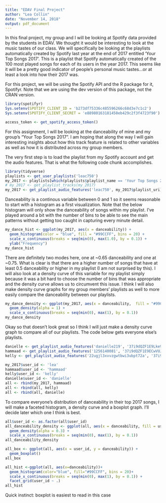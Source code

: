 ```yaml
---
title: "EDAV Final Project"
author: "Lea Collin"
date: "November 14, 2018"
output: pdf_document
---
```


In this final project, my group and I will be looking at Spotify data provided by the students in EDAV. We thought it would be interesting to look at the music tastes of our class. We will specifically be looking at the playlists automatically created by Spotify last year at the end of 2017 entitled 'Your Top Songs 2017'. This is a playlist that Spotify automatically created of the 100 most played songs for each of its users in the year 2017. This seems like it will be a pretty good indicator of people's personal music tastes...or at least a look into how their 2017 was. 

For this project, we will be using the Spotify API and the R package for it, Spotifyr. Note that we are using the dev version of this package, not the CRAN version. 

```r
library(spotifyr)
Sys.setenv(SPOTIFY_CLIENT_ID = 'b273df75336c485596266c68d3e7c1c2')
Sys.setenv(SPOTIFY_CLIENT_SECRET = 'e88980163181450eb429c2f3f4723f90')

access_token <- get_spotify_access_token()
```

For this assignment, I will be looking at the danceability of mine and my group's "Your Top Songs 2017". I am hoping that along the way I will gain interesting insights about how this track feature is related to other variables as well as how it is distributed across my group members. 

The very first step is to load the playlist from my Spotify account and get the audio features. That is what the following code chunk accomplishes. 

```r
library(tidyverse)
playlists <- get_user_playlists('leac750')
my_2017 <- playlists[which(playlists$playlist_name == 'Your Top Songs 2017'),]
# my_2017 <- get_playlist_tracks(my_2017)
my_2017 <- get_playlist_audio_features('leac750', my_2017$playlist_uri)
```

Danceability is a continous variable between 0 and 1 so it seems reasonable to start with a histogram as a first visualization. Note that the below histogram will only show the danceability of songs within my playlist. I've played around a bit with the number of bins to be able to see the main patterns without getting too caught in capturing every minute detail.

```r
my_dance_hist <- ggplot(my_2017, aes(x = danceability)) +
  geom_histogram(color = "blue", fill = "#99CCFF", bins = 20) +
  scale_x_continuous(breaks = seq(min(0), max(1.0), by = 0.1)) +
  ylab("Frequency")
my_dance_hist
```

There are definitely two modes here, one at ~0.65 danceability and one at ~0.75. What is clear is that there are a higher number of songs that have at least 0.5 danceability or higher in my playlist (I am not surprised by this). I will also look at a density curve of this variable for my playlist simply because it was a bit hard to choose the number of bins that was appropriate and the density curve allows us to circumvent this issue. I think I will also make density curve graphs for my group members' playlists as well to more easily compare the danceability between our playlists. 

```r
my_dance_density <- ggplot(my_2017, aes(x = danceability,  fill = "#99CCFF")) + 
  geom_density(alpha = 1) +
  scale_x_continuous(breaks = seq(min(0), max(1), by = 0.1))
my_dance_density
```

Okay so that doesn't look great so I think I will just make a density curve graph to compare all of our playlists. The code below gets everyone else's playlists. 

```r
danielle <- get_playlist_audio_features('danielle219', '37i9dQZF1E9Lke9WJ01eT7')
hammaad <- get_playlist_audio_features('1256140081', '37i9dQZF1E9ECwVUJQFrgP')
kelly <- get_playlist_audio_features('22ugjl3xvvzgwtbwi3ubpt72a', '37i9dQZF1E9VRPVezelVUk')
```

```r
my_2017$user_id <- 'lea'
hammaad$user_id <- 'hammaad'
kelly$user_id <- 'kelly'
danielle$user_id <- 'danielle'
all <- rbind(my_2017, hammaad)
all <- rbind(all, kelly)
all <- rbind(all, danielle)
```

To compare everyone's distribution of danceability in their top 2017 songs, I will make a faceted histogram, a density curve and a boxplot graph. I'll decide later which one I think is best. 

```r
all$user_id <- as.factor(all$user_id)
all_danceability_density <- ggplot(all, aes(x = danceability, fill = user_id)) +
  geom_density(alpha = 0.3) +
  scale_x_continuous(breaks = seq(min(0), max(1), by = 0.1))
all_danceability_density
```

```r
all_box <- ggplot(all, aes(x = user_id, y = danceability)) +
  geom_boxplot()
all_box
```

```r
all_hist <-ggplot(all, aes(x=danceability))+
  geom_histogram(color="blue", fill="#99CCFF", bins = 20)+
  scale_x_continuous(breaks = seq(min(0), max(1), by = 0.1)) +
  facet_grid(user_id ~ .) 
all_hist
```

Quick instinct: boxplot is easiest to read in this case